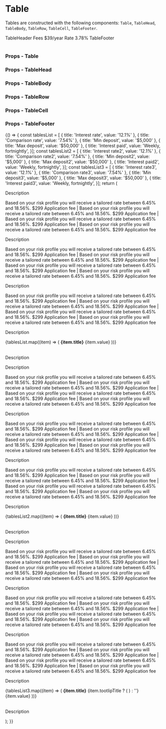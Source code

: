 
<Meta title="Components|Table" component={Table} />

# Table

Tables are constructed with the following components: `Table`, `TableHead`, `TableBody`, `TableRow`, `TableCell`, `TableFooter`.

<Preview>
  <Story name="table">
    <Table ariaLabel="simple table" size="small" ariaDescribedby="IDREF" className="table-className">
      <TableHead>
        <TableRow>
          TableHeader
        </TableRow>
      </TableHead>
      <TableBody>
        <TableRow>
          <TableCell align="left" component="th" padding="none">Fees</TableCell>
          <TableCell align="left">$39/year</TableCell>
        </TableRow>
        <TableRow>
          <TableCell align="left" component="th" padding="none">Rate</TableCell>
          <TableCell align="left">3.78%</TableCell>
        </TableRow>
      </TableBody>
      <TableFooter>
        <TableRow>
          TableFooter
        </TableRow>
      </TableFooter>
    </Table>
  </Story>
</Preview>

### Props - Table

<Props of={Table} />

### Props - TableHead

<Props of={TableHead} />

### Props - TableBody

<Props of={TableBody} />

### Props - TableRow

<Props of={TableRow} />

### Props - TableCell

<Props of={TableCell} />

### Props - TableFooter

<Props of={TableFooter} />

<Story name="table demo">
  {() => {
    const tablesList = [
      { title: 'Interest rate', value: '12.1%' },
      { title: 'Comparison rate', value: '7.54%' },
      { title: 'Min deposit', value: '$5,000' },
      { title: 'Max deposit', value: '$50,000' },
      {
        title: 'Interest paid',
        value: 'Weekly, fortnightly',
      }];
    const tablesList2 = [
      { title: 'Interest rate2', value: '12.1%' },
      { title: 'Comparison rate2', value: '7.54%' },
      { title: 'Min deposit2', value: '$5,000' },
      { title: 'Max deposit2', value: '$50,000' },
      {
        title: 'Interest paid2',
        value: 'Weekly, fortnightly',
      }];
    const tablesList3 = [
      { title: 'Interest rate3', value: '12.1%' },
      { title: 'Comparison rate3', value: '7.54%' },
      { title: 'Min deposit3', value: '$5,000' },
      { title: 'Max deposit3', value: '$50,000' },
      {
        title: 'Interest paid3',
        value: 'Weekly, fortnightly',
      }];
    return (
      <div className="mt-40 w-full manor-rich-text">
        <Container>
          <Row className="row-view">
            <Column col="4" sm="12" md="4">
              <Container>
                <Row className="row-view">
                  <Column col="11">
                    <div className="manor-rich-text">
                      <div>
                        <p className="manor-subtitle2 mb-20">Description</p>
                        <p>Based on your risk profile you will receive a tailored rate between 6.45% and 18.56%. $299
                          Application fee |
                          Based on your risk profile you will receive a tailored rate between 6.45% and 18.56%. $299
                          Application fee |
                          Based on your risk profile you will receive a tailored rate between 6.45% and 18.56%. $299
                          Application fee |
                          Based on your risk profile you will receive a tailored rate between 6.45% and 18.56%. $299
                          Application fee
                        </p>
                        <Separator />
                      </div>
                      <div>
                        <p className="manor-subtitle2 mb-20">Description</p>
                        <p>Based on your risk profile you will receive a tailored rate between 6.45% and 18.56%. $299
                          Application fee |
                          Based on your risk profile you will receive a tailored rate between 6.45% and 18.56%. $299
                          Application fee |
                          Based on your risk profile you will receive a tailored rate between 6.45% and 18.56%. $299
                          Application fee |
                          Based on your risk profile you will receive a tailored rate between 6.45% and 18.56%. $299
                          Application fee
                        </p>
                        <Separator />
                      </div>
                      <div>
                        <p className="manor-subtitle2 mb-20">Description</p>
                        <p>Based on your risk profile you will receive a tailored rate between 6.45% and 18.56%. $299
                          Application fee |
                          Based on your risk profile you will receive a tailored rate between 6.45% and 18.56%. $299
                          Application fee |
                          Based on your risk profile you will receive a tailored rate between 6.45% and 18.56%. $299
                          Application fee |
                          Based on your risk profile you will receive a tailored rate between 6.45% and 18.56%. $299
                          Application fee
                        </p>
                        <Separator />
                      </div>
                      <div>
                        <p className="manor-subtitle2 mb-20">Description</p>
                        <Table ariaLabel="simple table" size="small" ariaDescribedby="IDREF" className="table-className">
                          <TableBody>
                            {tablesList.map((item) => (
                              <TableRow key={item.title}>
                                <TableCell align="left" component="th" padding="none">
                                  <Column className="col-view" col="7">
                                    <Row>
                                      <Column className="col-auto"><Row><strong>{item.title}</strong></Row></Column>
                                    </Row>
                                  </Column>
                                </TableCell>
                                <TableCell align="left">{item.value}</TableCell>
                              </TableRow>
                            ))}
                          </TableBody>
                        </Table>
                        <Separator />
                      </div>
                      <div>
                        <p className="manor-subtitle2 mb-20">Description</p>
                      </div>
                    </div>
                  </Column>
                  <Column col="1" className="items-baseline"><Separator type="vertical" /></Column>
                </Row>
              </Container>
            </Column>
            <Column col="4" sm="12" md="4">
              <Container>
                <Row className="row-view">
                  <Column col="11">
                    <div className="manor-rich-text">
                      <div>
                        <p className="manor-subtitle2 mb-20">Description</p>
                        <p>Based on your risk profile you will receive a tailored rate between 6.45% and 18.56%. $299
                          Application fee |
                          Based on your risk profile you will receive a tailored rate between 6.45% and 18.56%. $299
                          Application fee |
                          Based on your risk profile you will receive a tailored rate between 6.45% and 18.56%. $299
                          Application fee |
                          Based on your risk profile you will receive a tailored rate between 6.45% and 18.56%. $299
                          Application fee
                        </p>
                        <Separator />
                      </div>
                      <div>
                        <p className="manor-subtitle2 mb-20">Description</p>
                        <p>Based on your risk profile you will receive a tailored rate between 6.45% and 18.56%. $299
                          Application fee |
                          Based on your risk profile you will receive a tailored rate between 6.45% and 18.56%. $299
                          Application fee |
                          Based on your risk profile you will receive a tailored rate between 6.45% and 18.56%. $299
                          Application fee |
                          Based on your risk profile you will receive a tailored rate between 6.45% and 18.56%. $299
                          Application fee
                        </p>
                        <Separator />
                      </div>
                      <div>
                        <p className="manor-subtitle2 mb-20">Description</p>
                        <p>Based on your risk profile you will receive a tailored rate between 6.45% and 18.56%. $299
                          Application fee |
                          Based on your risk profile you will receive a tailored rate between 6.45% and 18.56%. $299
                          Application fee |
                          Based on your risk profile you will receive a tailored rate between 6.45% and 18.56%. $299
                          Application fee |
                          Based on your risk profile you will receive a tailored rate between 6.45% and 18.56%. $299
                          Application fee
                        </p>
                        <Separator />
                      </div>
                      <div>
                        <p className="manor-subtitle2 mb-20">Description</p>
                        <Table ariaLabel="simple table" size="small" ariaDescribedby="IDREF" className="table-className">
                          <TableBody>
                            {tablesList2.map((item) => (
                              <TableRow key={item.title}>
                                <TableCell align="left" component="th" padding="none">
                                  <strong>{item.title}</strong>
                                </TableCell>
                                <TableCell align="left">{item.value}</TableCell>
                              </TableRow>
                            ))}
                          </TableBody>
                        </Table>
                        <Separator />
                      </div>
                      <div>
                        <p className="manor-subtitle2 mb-20">Description</p>
                      </div>
                    </div>
                  </Column>
                  <Column col="1" className="items-baseline"><Separator type="vertical" /></Column>
                </Row>
              </Container>
            </Column>
            <Column col="4" sm="12" md="4">
              <Container>
                <Row className="row-view">
                  <Column col="11">
                    <div className="manor-rich-text">
                      <div>
                        <p className="manor-subtitle2 mb-20">Description</p>
                        <p>Based on your risk profile you will receive a tailored rate between 6.45% and 18.56%. $299
                          Application fee |
                          Based on your risk profile you will receive a tailored rate between 6.45% and 18.56%. $299
                          Application fee |
                          Based on your risk profile you will receive a tailored rate between 6.45% and 18.56%. $299
                          Application fee |
                          Based on your risk profile you will receive a tailored rate between 6.45% and 18.56%. $299
                          Application fee
                        </p>
                        <Separator />
                      </div>
                      <div>
                        <p className="manor-subtitle2 mb-20">Description</p>
                        <p>Based on your risk profile you will receive a tailored rate between 6.45% and 18.56%. $299
                          Application fee |
                          Based on your risk profile you will receive a tailored rate between 6.45% and 18.56%. $299
                          Application fee |
                          Based on your risk profile you will receive a tailored rate between 6.45% and 18.56%. $299
                          Application fee |
                          Based on your risk profile you will receive a tailored rate between 6.45% and 18.56%. $299
                          Application fee
                        </p>
                        <Separator />
                      </div>
                      <div>
                        <p className="manor-subtitle2 mb-20">Description</p>
                        <p>Based on your risk profile you will receive a tailored rate between 6.45% and 18.56%. $299
                          Application fee |
                          Based on your risk profile you will receive a tailored rate between 6.45% and 18.56%. $299
                          Application fee |
                          Based on your risk profile you will receive a tailored rate between 6.45% and 18.56%. $299
                          Application fee |
                          Based on your risk profile you will receive a tailored rate between 6.45% and 18.56%. $299
                          Application fee
                        </p>
                        <Separator />
                      </div>
                      <div>
                        <p className="manor-subtitle2 mb-20">Description</p>
                        <Table ariaLabel="simple table" size="small" ariaDescribedby="IDREF" className="table-className">
                          <TableBody>
                            {tablesList3.map((item) => (
                              <TableRow key={item.title}>
                                <TableCell align="left" component="th" padding="none">
                                  <strong>{item.title}</strong>
                                  {item.tootlipTitle
                                    ? (
                                      <Tooltip title={item.tootlipTitle} body={item.tootlipBody ? item.tootlipBody : ''} />
                                    )
                                    : ''}
                                </TableCell>
                                <TableCell align="left">{item.value}</TableCell>
                              </TableRow>
                            ))}
                          </TableBody>
                        </Table>
                        <Separator />
                      </div>
                      <div>
                        <p className="manor-subtitle2 mb-20">Description</p>
                      </div>
                    </div>
                  </Column>
                  <Column col="1" />
                </Row>
              </Container>
            </Column>
          </Row>
        </Container>
      </div>
    );
  }}
</Story>
